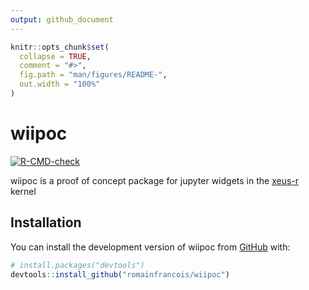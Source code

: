 ```yaml
---
output: github_document
---
```


<!-- README.md is generated from README.Rmd. Please edit that file -->

```r
knitr::opts_chunk$set(
  collapse = TRUE,
  comment = "#>",
  fig.path = "man/figures/README-",
  out.width = "100%"
)
```

# wiipoc

<!-- badges: start -->
[![R-CMD-check](https://github.com/romainfrancois/wiipoc/actions/workflows/R-CMD-check.yaml/badge.svg)](https://github.com/romainfrancois/wiipoc/actions/workflows/R-CMD-check.yaml)
<!-- badges: end -->

wiipoc is a proof of concept package for jupyter widgets in the 
[xeus-r](https://github.com/jupyter-xeus/xeus-r) kernel

## Installation

You can install the development version of wiipoc from [GitHub](https://github.com/) with:

``` r
# install.packages("devtools")
devtools::install_github("romainfrancois/wiipoc")
```

